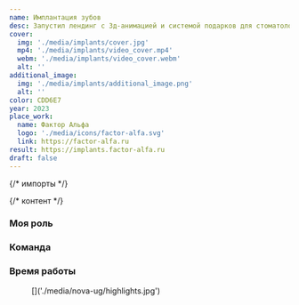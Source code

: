 ```yaml
---
name: Имплантация зубов
desc: Запустил лендинг с 3д-анимацией и системой подарков для стоматологической клиники
cover:
  img: './media/implants/cover.jpg'
  mp4: './media/implants/video_cover.mp4'
  webm: './media/implants/video_cover.webm'
  alt: ''
additional_image:
  img: './media/implants/additional_image.png'
  alt: ''
color: CDD6E7
year: 2023
place_work:
  name: Фактор Альфа
  logo: './media/icons/factor-alfa.svg'
  link: https://factor-alfa.ru
result: https://implants.factor-alfa.ru
draft: false
---
```


{/* импорты */}

{/* контент */}
<ContentSection title="О проекте">

  ### Моя роль
  <InfoList>
    <InfoCard name="Дизайнер интерфейса" desc="быстрое исследование, интерактивный дизайн, визуальный дизайн" icon="image-icon"/>
    <InfoCard name="Фронтендер" icon="code-icon" desc="верстка, анимация, тестирование" />
  </InfoList>

  ### Команда
  <InfoList>
    <InfoCard name="Крылов Николай" image={Kolya} desc="бэкендер" />
  </InfoList>

  ### Время работы
  <InfoCard name="6 месяцев" desc="запустили в июле 2024" icon="clock-icon" tag='div' />

</ContentSection>

<ContentSection title="Хайлайты">
  <figure>
    []('./media/nova-ug/highlights.jpg')
    <figcaption></figcaption>
  </figure>
</ContentSection>
